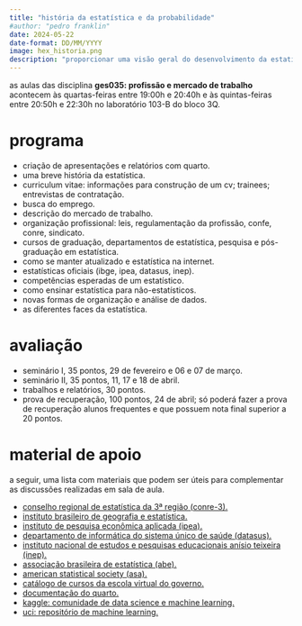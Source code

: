 ```yaml
---
title: "história da estatística e da probabilidade"
#author: "pedro franklin"
date: 2024-05-22
date-format: DD/MM/YYYY
image: hex_historia.png
description: "proporcionar uma visão geral do desenvolvimento da estatística e da probabilidade ao longo do tempo; analisar tópicos importantes dessas disciplinas, compreendendo como, quando e sob quais condições sociais elas foram criadas e desenvolvidas."
---
```


as aulas das disciplina **ges035: profissão e mercado de trabalho** acontecem às quartas-feiras entre 19:00h e 20:40h e às quintas-feiras entre 20:50h e 22:30h no laboratório 103-B do bloco 3Q.

# programa

- criação de apresentações e relatórios com quarto.
- uma breve história da estatística.
- curriculum vitae: informações para construção de um cv; trainees; entrevistas de contratação.
- busca do emprego.
- descrição do mercado de trabalho.
- organização profissional: leis, regulamentação da profissão, confe, conre, sindicato.
- cursos de graduação, departamentos de estatística, pesquisa e pós-graduação em estatística.
- como se manter atualizado e estatística na internet.
- estatísticas oficiais (ibge, ipea, datasus, inep).
- competências esperadas de um estatístico.
- como ensinar estatística para não-estatísticos.
- novas formas de organização e análise de dados.
- as diferentes faces da estatística.

# avaliação

- seminário I, 35 pontos, 29 de fevereiro e 06 e 07 de março. 
- seminário II, 35 pontos, 11, 17 e 18 de abril.
- trabalhos e relatórios, 30 pontos.
- prova de recuperação, 100 pontos, 24 de abril; só poderá fazer a prova de recuperação alunos frequentes e que possuem nota final superior a 20 pontos.

# material de apoio

a seguir, uma lista com materiais que podem ser úteis para complementar as discussões realizadas em sala de aula.

- [conselho regional de estatística da 3ª região (conre-3).](https://www.conre3.org.br/portal/)
- [instituto brasileiro de geografia e estatística.](https://www.ibge.gov.br/)
- [instituto de pesquisa econômica aplicada (ipea).](https://www.ipea.gov.br/portal/)
- [departamento de informática do sistema único de saúde (datasus).](https://datasus.saude.gov.br/)
- [instituto nacional de estudos e pesquisas educacionais anísio teixeira (inep).](https://www.gov.br/inep/pt-br)
- [associação brasileira de estatística (abe).](https://www.redeabe.org.br/)
- [american statistical society (asa).](https://www.amstat.org/)
- [catálogo de cursos da escola virtual do governo.](https://www.escolavirtual.gov.br/catalogo)
- [documentação do quarto.](https://quarto.org/docs/guide/)
- [kaggle: comunidade de data science e machine learning.](https://www.kaggle.com/)
- [uci: repositório de machine learning.](https://archive.ics.uci.edu/)